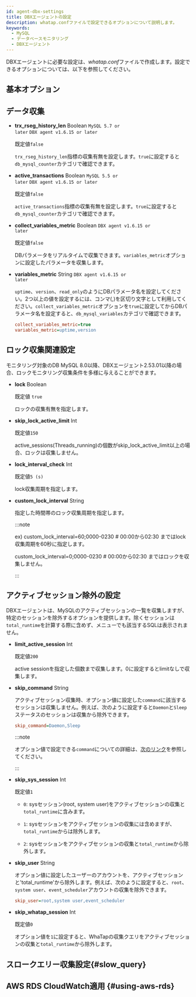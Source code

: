 ```yaml
---
id: agent-dbx-settings
title: DBXエージェントの設定
description: whatap.confファイルで設定できるオプションについて説明します。
keywords:
  - MySQL
  - データベースモニタリング
  - DBXエージェント
---
```



DBXエージェントに必要な設定は、*whatap.conf*ファイルで作成します。設定できるオプションについては、以下を参照してください。

## 基本オプション


<Dbagentdbxbasicoption />

## データ収集


<Dbagentsettingdatacollection />

- **trx_rseg_history_len** <span class='type'>Boolean</span> <code class="my">MySQL 5.7 or later</code> <code class="my">DBX agent v1.6.15 or later</code>

  既定値`false`

  `trx_rseg_history_len`指標の収集有無を設定します。`true`に設定すると`db_mysql_counter`カテゴリで確認できます。

- **active_transactions** <span class='type'>Boolean</span> <code class="my">MySQL 5.5 or later</code> <code class="my">DBX agent v1.6.15 or later</code>

  既定値`false`

  `active_transactions`指標の収集有無を設定します。`true`に設定すると`db_mysql_counter`カテゴリで確認できます。

- **collect_variables_metric** <span class='type'>Boolean</span> <code class="my">DBX agent v1.6.15 or later</code>

  既定値`false`

  DBパラメータをリアルタイムで収集できます。`variables_metric`オプションに設定したパラメータを収集します。

- **variables_metric** <span class='type'>String</span> <code class="my">DBX agent v1.6.15 or later</code>

  `uptime`、`version`、`read_only`のようにDBパラメータ名を設定してください。2つ以上の値を設定するには、コンマ(,)を区切り文字として利用してください。`collect_variables_metric`オプションを`true`に設定してからDBパラメータ名を設定すると、`db_mysql_variables`カテゴリで確認できます。

  ```ini title="whatap.conf"
  collect_variables_metric=true
  variables_metric=uptime,version
  ```

## ロック収集関連設定

モニタリング対象のDB MySQL 8.0以降、DBXエージェント2.53.01以降の場合、ロックモニタリング収集条件を多様に与えることができます。

- **lock** <span class='type'>Boolean</span>

  既定値 `true`

  ロックの収集有無を指定します。

- **skip_lock_active_limit** <span class='type'>Int</span>

  既定値`150`

  active_sessions(Threads_running)の個数がskip_lock_active_limit以上の場合、ロックは収集しません。

- **lock_interval_check** <span class='type'>Int</span>

  既定値`5 (s)`

  lock収集周期を指定します。

- **custom_lock_interval** <span class='type'>String</span>

  指定した時間帯のロック収集周期を指定します。

    :::note

    ex) custom_lock_interval=60;0000-0230  # 00:00から02:30 まではlock収集周期を60秒に指定します。

    custom_lock_interval=0;0000-0230 # 00:00から02:30 まではロックを収集しません。

    :::

## アクティブセッション除外の設定

DBXエージェントは、MySQLのアクティブセッションの一覧を収集しますが、特定のセッションを除外するオプションを提供します。除くセッションは`total_runtime`を計算する際に含めず、<Cmdname sid="side_dbSqlStat" className="uitext" />メニューでも該当するSQLは表示されません。

- **limit_active_session** <span class='type'>Int</span>

  既定値`200`

  active sessionを指定した個数まで収集します。0に設定するとlimitなしで収集します。

- **skip_command** <span class='type'>String</span>

  アクティブセッション収集時、オプション値に設定した`command`に該当するセッションは収集しません。例えば、次のように設定すると`Daemon`と`Sleep`ステータスのセッションは収集から除外できます。

  ```ini title="whatap.conf"
  skip_command=Daemon,Sleep
  ```

  :::note

  オプション値で設定できる`command`についての詳細は、[次のリンク](https://dev.mysql.com/doc/refman/8.4/en/thread-commands.html)を参照してください。

  :::

- **skip_sys_session** <span class='type'>Int</span>

  既定値`1`

  - `0`: sysセッション(root, system user)をアクティブセッションの収集と`total_runtime`に含みます。

  - `1`: sysセッションをアクティブセッションの収集には含めますが、`total_runtime`からは除外します。 

  - `2`: sysセッションをアクティブセッションの収集と`total_runtime`から除外します。

- **skip_user** <span class='type'>String</span>

  オプション値に設定したユーザーのアカウントを、アクティブセッションと'total_runtime'から除外します。例えば、次のように設定すると、`root`、`system user`、`event_scheduler`アカウントの収集を除外できます。

  ```ini title="whatap.conf"
  skip_user=root,system user,event_scheduler
  ```

- **skip_whatap_session** <span class='type'>Int</span>

  既定値`0`

  オプション値を`1`に設定すると、WhaTapの収集クエリをアクティブセッションの収集と`total_runtime`から除外します。

## スロークエリー収集設定{#slow_query}


<Dbagentslowquery />

## AWS RDS CloudWatch適用 {#using-aws-rds}

<AWSRDSdesc name='db_mysql_counter' />


<Dbagentaws />


<Dbaes256encrypt />


<Dbsettingagentnamedetails level={2} agentType="DBX" />
